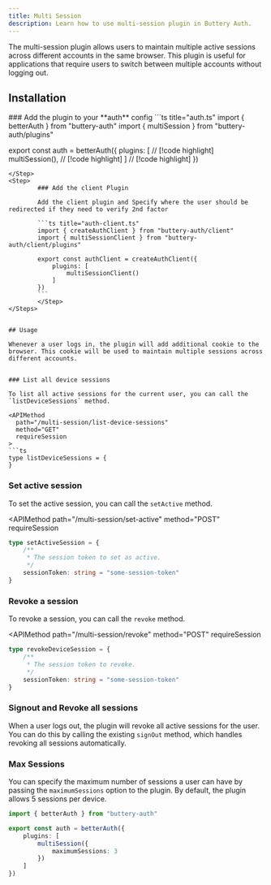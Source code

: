 ```yaml
---
title: Multi Session
description: Learn how to use multi-session plugin in Buttery Auth.
---
```


The multi-session plugin allows users to maintain multiple active sessions across different accounts in the same browser. This plugin is useful for applications that require users to switch between multiple accounts without logging out.

## Installation

<Steps>
<Step>
### Add the plugin to your **auth** config
```ts title="auth.ts"
import { betterAuth } from "buttery-auth"
import { multiSession } from "buttery-auth/plugins"

export const auth = betterAuth({
    plugins: [ // [!code highlight]
        multiSession(), // [!code highlight]
    ] // [!code highlight]
})
```
</Step>
<Step>
        ### Add the client Plugin

        Add the client plugin and Specify where the user should be redirected if they need to verify 2nd factor

        ```ts title="auth-client.ts"
        import { createAuthClient } from "buttery-auth/client"
        import { multiSessionClient } from "buttery-auth/client/plugins"

        export const authClient = createAuthClient({
            plugins: [
                multiSessionClient()
            ]
        })
        ```
        </Step>
</Steps>    


## Usage

Whenever a user logs in, the plugin will add additional cookie to the browser. This cookie will be used to maintain multiple sessions across different accounts. 


### List all device sessions

To list all active sessions for the current user, you can call the `listDeviceSessions` method.

<APIMethod
  path="/multi-session/list-device-sessions"
  method="GET"
  requireSession
>
```ts
type listDeviceSessions = {
}
```
</APIMethod>

### Set active session

To set the active session, you can call the `setActive` method.

<APIMethod
  path="/multi-session/set-active"
  method="POST"
  requireSession
>
```ts
type setActiveSession = {
    /**
     * The session token to set as active. 
     */
    sessionToken: string = "some-session-token"
}
```
</APIMethod>

### Revoke a session

To revoke a session, you can call the `revoke` method.

<APIMethod
  path="/multi-session/revoke"
  method="POST"
  requireSession
>
```ts
type revokeDeviceSession = {
    /**
     * The session token to revoke. 
     */
    sessionToken: string = "some-session-token"
}
```
</APIMethod>

### Signout and Revoke all sessions

When a user logs out, the plugin will revoke all active sessions for the user. You can do this by calling the existing `signOut` method, which handles revoking all sessions automatically.

### Max Sessions

You can specify the maximum number of sessions a user can have by passing the `maximumSessions` option to the plugin. By default, the plugin allows 5 sessions per device.

```ts title="auth.ts"
import { betterAuth } from "buttery-auth"

export const auth = betterAuth({
    plugins: [
        multiSession({
            maximumSessions: 3
        })
    ]
})
```